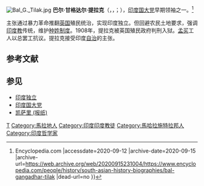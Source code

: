 [[File:Bal_G._Tilak.jpg|thumb]]
'''巴尔·甘格达尔·提拉克'''（{{lang-gu|'''લોકમાન્ય ટિળક'''}}，{{lang-hi|'''बाल गंगाधर तिलक'''}}，{{lang-en|'''Bal Gangadhar Tilak'''}}；{{bd|1856年|7月23日|1920年|8月1日|catIdx=T}}），[[印度国大党|印度国大党]]早期领袖之一。<ref>{{Cite web |url=https://www.encyclopedia.com/people/history/south-asian-history-biographies/bal-gangadhar-tilak |title=Bal Gangadhar Tilak {{!}} Encyclopedia.com |accessdate=2020-09-12 |archive-date=2020-09-15 |archive-url=https://web.archive.org/web/20200915231004/https://www.encyclopedia.com/people/history/south-asian-history-biographies/bal-gangadhar-tilak |dead-url=no }}</ref>

主张通过暴力革命推翻[[英国|英国]]殖民统治，实现印度独立。但回避农民土地要求，强调[[印度教|印度教]]传统，维护[[种姓制度|种姓制度]]。1908年，提拉克被英国殖民政府判刑入狱。[[孟买|孟买]]工人以总罢工抗议。提拉克接受印度[[自治|自治]]的主张。

== 参考文献 ==
{{Reflist}}

==参见==
{{Commons category|Bal Gangadhar Tilak}}
*[[印度独立|印度独立]]
*[[印度国大党|印度国大党]]
*[[凯萨里_(报纸)|凯萨里 (报纸)]]

{{印度神話}}
{{Authority control}}
[[Category:印度独立运动人物|T]]
[[Category:馬拉地人|Category:馬拉地人]]
[[Category:印度印度教徒|Category:印度印度教徒]]
[[Category:馬哈拉施特拉邦人|Category:馬哈拉施特拉邦人]]
[[Category:印度哲学家|Category:印度哲学家]]
